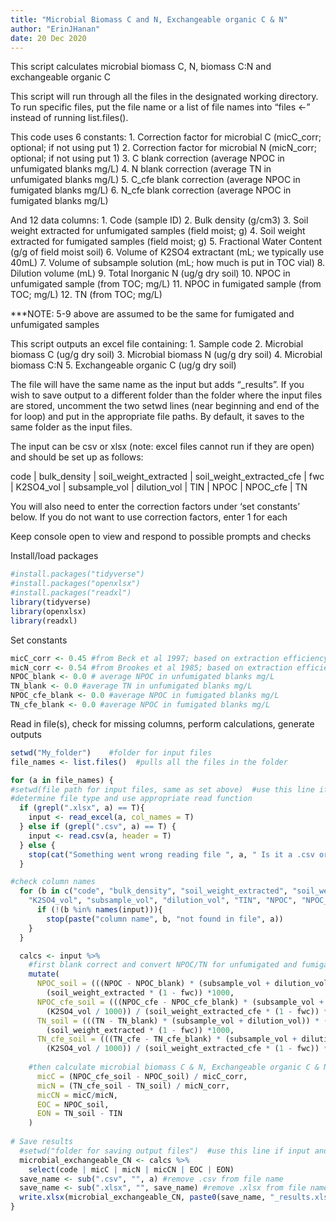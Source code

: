 ```yaml
---
title: "Microbial Biomass C and N, Exchangeable organic C & N"
author: "ErinJHanan"
date: 20 Dec 2020
---
```

This script calculates microbial biomass C, N, biomass C:N and exchangeable organic C 

This script will run through all the files in the designated working directory.
To run specific files, put the file name or a list of file names into "files <-" instead of running list.files().

This code uses 6 constants:
1. Correction factor for microbial C (micC_corr; optional; if not using put 1)
2. Correction factor for microbial N (micN_corr; optional; if not using put 1)
3. C blank correction (average NPOC in unfumigated blanks mg/L)
4. N blank correction (average TN in unfumigated blanks mg/L)
5. C_cfe blank correction (average NPOC in fumigated blanks mg/L)
6. N_cfe blank correction (average NPOC in fumigated blanks mg/L)

And 12 data columns:
1. Code (sample ID)
2. Bulk density (g/cm3)
3. Soil weight extracted for unfumigated samples (field moist; g)
4. Soil weight extracted for fumigated samples (field moist; g)
5. Fractional Water Content (g/g of field moist soil)
6. Volume of K2SO4 extractant (mL; we typically use 40mL)
7. Volume of subsample solution (mL; how much is put in TOC vial)
8. Dilution volume (mL)
9. Total Inorganic N (ug/g dry soil)
10. NPOC in unfumigated sample (from TOC; mg/L)
11. NPOC in fumigated sample (from TOC; mg/L)
12. TN (from TOC; mg/L)

***NOTE: 5-9 above are assumed to be the same for fumigated and unfumigated samples

This script outputs an excel file containing:
1. Sample code 
2. Microbial biomass C (ug/g dry soil)
3. Microbial biomass N (ug/g dry soil) 
4. Microbial biomass C:N 
5. Exchangeable organic C (ug/g dry soil) 

The file will have the same name as the input but adds "_results". 
If you wish to save output to a different folder than the folder where the input files are stored, 
uncomment the two setwd lines (near beginning and end of the for loop) and put in the appropriate 
file paths. By default, it saves to the same folder as the input files.

The input can be csv or xlsx (note: excel files cannot run if they are open) and should be set up as follows:  

code | bulk_density | soil_weight_extracted |  soil_weight_extracted_cfe | fwc | K2SO4_vol | subsample_vol | dilution_vol | TIN | NPOC | NPOC_cfe | TN   

You will also need to enter the correction factors under 'set constants' below. If you do not want to
use correction factors, enter 1 for each

Keep console open to view and respond to possible prompts and checks

Install/load packages
```r
#install.packages("tidyverse")
#install.packages("openxlsx")
#install.packages("readxl")
library(tidyverse)
library(openxlsx)
library(readxl)
```

Set constants
```r
micC_corr <- 0.45 #from Beck et al 1997; based on extraction efficiency; set as 1 if no correction factor
micN_corr <- 0.54 #from Brookes et al 1985; based on extraction efficiency; set as 1 if no correction factor
NPOC_blank <- 0.0 # average NPOC in unfumigated blanks mg/L
TN_blank <- 0.0 #average TN in unfumigated blanks mg/L
NPOC_cfe_blank <- 0.0 #average NPOC in fumigated blanks mg/L
TN_cfe_blank <- 0.0 #average NPOC in fumigated blanks mg/L
```

Read in file(s), check for missing columns, perform calculations, generate outputs
```r
setwd("My_folder")    #folder for input files
file_names <- list.files()  #pulls all the files in the folder

for (a in file_names) {
#setwd(file path for input files, same as set above)  #use this line if input and output folders differ
#determine file type and use appropriate read function
  if (grepl(".xlsx", a) == T){   
    input <- read_excel(a, col_names = T)
  } else if (grepl(".csv", a) == T) {
    input <- read.csv(a, header = T)
  } else {
    stop(cat("Something went wrong reading file ", a, " Is it a .csv or .xlsx?"))
  }

#check column names
  for (b in c("code", "bulk_density", "soil_weight_extracted", "soil_weight_extracted_cfe", "fwc", 
    "K2SO4_vol", "subsample_vol", "dilution_vol", "TIN", "NPOC", "NPOC_cfe", "TN")){
      if (!(b %in% names(input))){
        stop(paste("column name", b, "not found in file", a))
    }
  }

  calcs <- input %>%
    #first blank correct and convert NPOC/TN for unfumigated and fumigated samples into ug/g dry soil
    mutate(
      NPOC_soil = (((NPOC - NPOC_blank) * (subsample_vol + dilution_vol)) * (K2SO4_vol / 1000)) / 
        (soil_weight_extracted * (1 - fwc)) *1000,
      NPOC_cfe_soil = (((NPOC_cfe - NPOC_cfe_blank) * (subsample_vol + dilution_vol)) * 
        (K2SO4_vol / 1000)) / (soil_weight_extracted_cfe * (1 - fwc)) *1000,
      TN_soil = (((TN - TN_blank) * (subsample_vol + dilution_vol)) * (K2SO4_vol / 1000)) / 
        (soil_weight_extracted * (1 - fwc)) *1000,
      TN_cfe_soil = (((TN_cfe - TN_cfe_blank) * (subsample_vol + dilution_vol)) * 
        (K2SO4_vol / 1000)) / (soil_weight_extracted_cfe * (1 - fwc)) *1000,
    
    #then calculate microbial biomass C & N, Exchangeable organic C & N 
      micC = (NPOC_cfe_soil - NPOC_soil) / micC_corr,
      micN = (TN_cfe_soil - TN_soil) / micN_corr,
      micCN = micC/micN,
      EOC = NPOC_soil,
      EON = TN_soil - TIN
    )
    
# Save results
  #setwd("folder for saving output files")  #use this line if input and output folders differ
  microbial_exchangeable_CN <- calcs %>%
    select(code | micC | micN | micCN | EOC | EON) 
  save_name <- sub(".csv", "", a) #remove .csv from file name
  save_name <- sub(".xlsx", "", save_name) #remove .xlsx from file name
  write.xlsx(microbial_exchangeable_CN, paste0(save_name, "_results.xlsx"))
}
```
